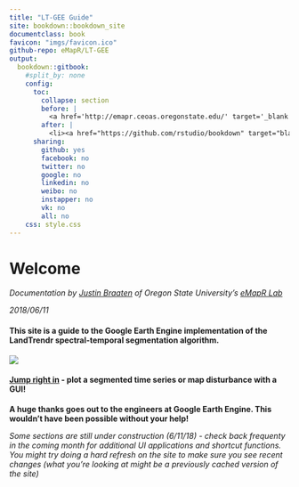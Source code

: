 ```yaml
---
title: "LT-GEE Guide"
site: bookdown::bookdown_site
documentclass: book
favicon: "imgs/favicon.ico"
github-repo: eMapR/LT-GEE
output:
  bookdown::gitbook:
    #split_by: none
    config:
      toc:
        collapse: section
        before: |
          <a href='http://emapr.ceoas.oregonstate.edu/' target='_blank'><img src='imgs/emapr_print_logo.svg' style='margin-left:13px; margin-top:13px; height:40px'></li></a>
        after: |
          <li><a href="https://github.com/rstudio/bookdown" target="blank">Published with bookdown</a></li>
      sharing:
        github: yes
        facebook: no
        twitter: no
        google: no
        linkedin: no
        weibo: no
        instapper: no
        vk: no
        all: no
    css: style.css
---
```




# Welcome {-}

*Documentation by [Justin Braaten](https://github.com/jdbcode) of Oregon State University's [eMapR Lab](http://emapr.ceoas.oregonstate.edu/)*

*2018/06/11*

#### This site is a guide to the Google Earth Engine implementation of the LandTrendr spectral-temporal segmentation algorithm. {-}

<img src='imgs/lt_gee_symbols.png'>


#### [Jump right in](./ui-applications.html) - plot a segmented time series or map disturbance with a GUI! {-}


**A huge thanks goes out to the engineers at Google Earth Engine. This wouldn't have been possible without your help!**


*Some sections are still under construction (6/11/18) - check back frequenty in the coming month for additional UI applications and shortcut functions. You might try doing a hard refresh on the site to make sure you see recent changes (what you're looking at might be a previously cached version of the site)*